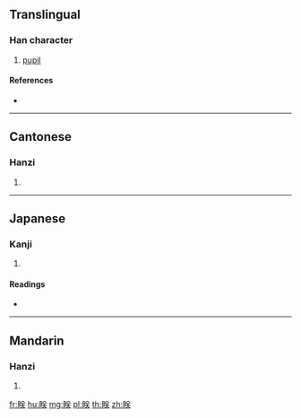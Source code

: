{{character info/new}}
==Translingual==

===Han character===
{{Han char|rn=109|rad=目|as=06|sn=11|four=68035|canj=BUTK}}

# [[pupil]]

====References====
* {{Han ref|kx=0807.060|dkj=23313|dj=1222.210|hdz=42487.120|uh=7739|ud=30521|bh=D6A8|bd=54952}}

----

==Cantonese==

===Hanzi===
{{yue-hanzi|jyut=|y=jam6}}

# {{defn|lang=yue|sort=目06}}

----

==Japanese==

===Kanji===
{{ja-kanji|grade=|rs=目06}}

# {{defn|lang=ja|sort=目06}}

====Readings====
* {{ja-readings|on=[[ちん]] (chin), [[じん]] (jin), [[しょう]] (shō)|kun=[[ひとみ]] (hitomi)|nanori=}}

----

==Mandarin==

===Hanzi===
{{cmn-hanzi|pin=[[zhèn]] ([[zhen4]])|wg=chen<sup>4</sup>}}

# {{defn|lang=cmn|sort=目06}}

[[fr:眹]]
[[hu:眹]]
[[mg:眹]]
[[pl:眹]]
[[th:眹]]
[[zh:眹]]